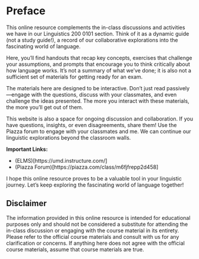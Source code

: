 # Preface {.unnumbered}

This online resource complements the in-class discussions and activities we have in our Linguistics 200 0101 section. Think of it as a dynamic guide (not a study guide!), a record of our collaborative explorations into the fascinating world of language.

Here, you'll find handouts that recap key concepts, exercises that challenge your assumptions, and prompts that encourage you to think critically about how language works. It's not a summary of what we've done; it is also not a sufficient set of materials for getting ready for an exam.

The materials here are designed to be interactive. Don't just read passively—engage with the questions, discuss with your classmates, and even challenge the ideas presented. The more you interact with these materials, the more you'll get out of them.

This website is also a space for ongoing discussion and collaboration. If you have questions, insights, or even disagreements, share them! Use the Piazza forum to engage with your classmates and me. We can continue our linguistic explorations beyond the classroom walls.

**Important Links:**

*   (ELMS)[https://umd.instructure.com/]
*   (Piazza Forum)[https://piazza.com/class/m6fjfrepp2d458]

I hope this online resource proves to be a valuable tool in your linguistic journey. Let's keep exploring the fascinating world of language together!

::: {.callout-important}
## Disclaimer

The information provided in this online resource is intended for educational purposes only and should not be considered a substitute for attending the in-class discussion or engaging with the course material in its entirety. Please refer to the official course materials and consult with us for any clarification or concerns. If anything here does not agree with the official course materials, assume that course materials are true.
:::
